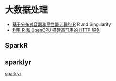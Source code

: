 # 大数据处理 {#chap:big-data}

- [基于分布式容器和高性能计算的 R](https://bwlewis.github.io/r-and-singularity/) R and Singularity
- [利用 R 和 OpenCPU 搭建高可用的 HTTP 服务](http://www.bjt.name/2017/04/opencpu-application)

## SparkR


## sparklyr

[sparklyr](https://github.com/sparklyr/sparklyr)

